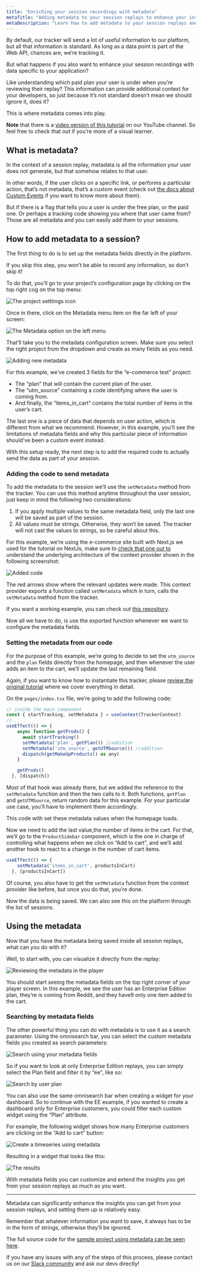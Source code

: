 ```yaml
---
title: "Enriching your session recordings with metadata"
metaTitle: "Adding metadata to your session replays to enhance your insights"
metaDescription: "Learn how to add metadata to your session replays and how to use it to improve the insights you get our of the platform"
---
```


By default, our tracker will send a lot of useful information to our platform, but all that information is standard. As long as a data point is part of the Web API, chances are, we’re tracking it.

But what happens if you also want to enhance your session recordings with data specific to your application?

Like understanding which paid plan your user is under when you’re reviewing their replay? This information can provide additional context for your developers, so just because it’s not standard doesn’t mean we should ignore it, does it?

This  is where metadata comes into play.

**Note** that there is a [video version of this tutorial](https://www.youtube.com/watch?v=ITcJCeKWQGU) on our YouTube channel. So feel free to check that  out if you’re more of a visual learner.

## What is metadata?

In the context of a session replay, metadata is all the information your user does not generate, but that somehow relates to that user.

In other words, if the user clicks on a specific link, or performs a particular action, that’s not metadata, that’s a custom event (check out [the docs about Custom Events](/installation/custom-events) if you want to know more about them).

But if there is a flag that tells you a user is under the free plan, or the paid one. Or perhaps a tracking code showing you where that user came from? Those are all metadata and you can easily add them to your sessions.

## How to add metadata to a session?

The first thing to do is to set up the metadata fields directly in the platform.

If you skip this step, you won’t be able to record any information, so don’t skip it!

To do that, you’ll go to your project’s configuration page by clicking on the top right cog on the top menu:

![The project setttings icon](/tutorials/metadata/metadata1.png)

Once in there, click on the Metadata menu item on the far left of your screen:

![The Metadata option on the left menu](/tutorials/metadata/metadata2.png)

That’ll take you to the metadata configuration screen. Make sure you select the right project from the dropdown and create as many fields as you need.

![Adding new metadata](/tutorials/metadata/metadata3.png)

For this example, we’ve created 3 fields for the “e-commerce test” project:

- The “plan” that will contain the current plan of the user.
- The “utm_source” containing a code identifying where the user is coming from.
- And finally, the “items_in_cart” contains the total number of items in the user’s cart.

The last one is a piece of data that depends on user action, which is different from what we recommend. However, in this example, you’ll see the limitations of metadata fields and why this particular piece of information should’ve been a custom event instead.

With this setup ready, the next step is to add the required code to actually send the data as part of your session.

### Adding the code to send metadata

To add the metadata to the session we’ll use the `setMetadata` method from the tracker. You can use this method anytime throughout the user session, just keep in mind the following two considerations:

1. If you apply multiple values to the same metadata field, only the last one will be saved as part of the session.
2. All values must be strings. Otherwise, they won’t be saved. The tracker will not cast the values to strings, so be careful about this.

For this example, we’re using the e-commerce site built with Next.js we used for the tutorial on NextJs, make sure to [check that one out to](https://docs.openreplay.com/tutorials/next) understand the underlying architecture of the context provider shown in the following screenshot:

![Added code](/tutorials/metadata/metadata4.png)

The red arrows show where the relevant updates were made. This context provider exports a  function called `setMetadata` which in turn, calls the `setMetadata` method from the tracker.

If you want a working example, you can check out [this repository](https://github.com/deleteman/nextjs-commerce-example/tree/redux_metadata/site).

Now all we have to do, is use the exported function whenever we want to configure the metadata fields.

### Setting the metadata from our code

For the purpose of this example, we’re going to decide to set the `utm_source` and the `plan` fields directly from the homepage, and then whenever the user adds an item to the cart, we’ll update the last remaining field.

Again, if you want to know how to instantiate this tracker, please [review the original tutorial](https://www.notion.so/do-openreplay-com-frontend-changes-are-not-showing-1337470f75f144cc96cf8ceadbc70389) where we cover everything in detail.

On the `pages/index.tsx` file, we’re going to add the following code:

```jsx
// inside the main component
const { startTracking, setMetadata } = useContext(TrackerContext)
//...
useEffect(() => {
    async function getProds() {
      await startTracking()
      setMetadata('plan', getPlan()) //addition
      setMetadata('utm_source', getUTMSource()) //addition
      dispatch(getMakeUpProducts() as any)
    }

    getProds()
  }, [dispatch])
```

Most of that hook was already there, but we added the reference to the `setMetadata` function and then the two calls to it. Both functions, `getPlan` and `getUTMSource`, return random data for this example. For your particular use case, you’ll have to implement them accordingly.

This code with set these metadata values when the homepage loads.

Now we need to add the last value,the number of items in the cart. For that, we’ll go to the `ProductSidebar` component, which is the one in charge of controlling what happens when we click on “Add to cart”, and we’ll add another hook to react to a change in the number of cart items.

```jsx
useEffect(() => {
    setMetadata('items_in_cart', productsInCart)
  }, [productsInCart])
```

Of course, you also have to get the `setMetadata` function from the context provider like before, but once you do that, you’re done.

Now the data is being saved. We can also see this on the platform through the list of sessions.

## Using the metadata

Now that you have the metadata being saved inside all session replays, what can you do with it?

Well, to start with, you can visualize it directly from the replay:

![Reviewing the metadata in the player](/tutorials/metadata/metadata5.png)

You should start seeing the metadata fields on the top right corner of your player screen. In this example, we see the user has an Enterprise Edition plan, they’re is coming from Reddit, and they have9 only one item added to the cart.

### Searching by metadata fields

The other powerful thing you can do with metadata is to use it as a search parameter. Using the omnisearch bar, you can select the custom metadata fields you created as search parameters:

![Search using your metadata fields](/tutorials/metadata/metadata6.png)

So if you want to look at only Enterprise Edition replays, you can simply select the Plan field and filter it by “ee”, like so:

![Search by user plan](/tutorials/metadata/metadata7.png)

You can also use the same omnisearch bar when creating a widget for your dashboard. So to continue with the EE example, if you wanted to create a dashboard only for Enterprise customers, you could filter each custom widget using the “Plan” attribute.

For example, the following widget shows how many Enterprise customers are clicking on the “Add to cart” button:

![Create a timeseries using metadata](/tutorials/metadata/metadata8.png)

Resulting in a widget that looks like this:

![The results](/tutorials/metadata/metadata9.png)

With metadata fields you can customize and extend the insights you get from your session replays as much as you want.

---

Metadata can significantly enhance the insights you can get from your session replays, and setting them up is relatively easy.

Remember that whatever information you want to save, it always has to be in the form of strings, otherwise they’ll be ignored.

The full source code for the [sample project using metadata can be seen here](https://github.com/deleteman/nextjs-commerce-example/tree/redux_metadata/site).

If you have any issues with any of the steps of this process, please contact us on our [Slack community](https://slack.openreplay.com/) and ask our devs directly!
